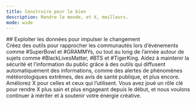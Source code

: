 ```yaml
---
title: Construire pour le bien
description: Rendre le monde, et X, meilleurs.
mode: wide
---
```


<div id="use-data-to-create-change">
  ## Exploiter les données pour impulser le changement
</div>

<CardGroup>
<Card title="Rassembler des communautés">
Créez des outils pour rapprocher les communautés lors d’événements comme #SuperBowl et #GRAMMYs, ou tout au long de l’année autour de sujets comme #BlackLivesMatter, #BTS et #TigerKing.
</Card>

<Card title="Partager des informations">
  Aidez à maintenir la sécurité et l’information du public grâce à des outils qui diffusent automatiquement des informations,
  comme des alertes de phénomènes météorologiques extrêmes, des avis de santé publique, et plus encore.
</Card>

<Card title="Améliorer X">
Améliorez X pour celles et ceux qui l’utilisent. Vous avez joué un rôle clé pour rendre X plus sain et plus engageant depuis le début, et nous voulons continuer à mériter et à soutenir votre énergie créative.
</Card>
</CardGroup>